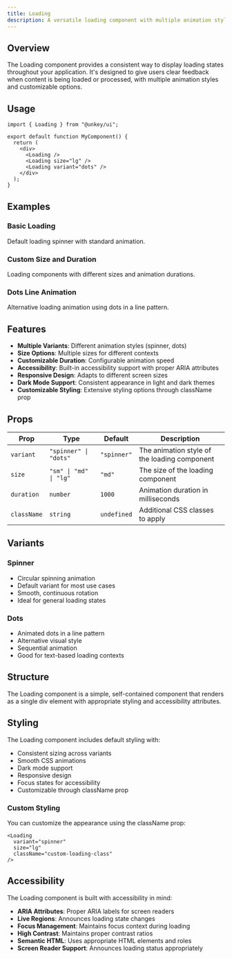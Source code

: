 ```yaml
---
title: Loading
description: A versatile loading component with multiple animation styles and customizable appearance for indicating loading states.
---
```


## Overview

The Loading component provides a consistent way to display loading states throughout your application. It's designed to give users clear feedback when content is being loaded or processed, with multiple animation styles and customizable options.

## Usage

```tsx
import { Loading } from "@unkey/ui";

export default function MyComponent() {
  return (
    <div>
      <Loading />
      <Loading size="lg" />
      <Loading variant="dots" />
    </div>
  );
}
```

## Examples

### Basic Loading
Default loading spinner with standard animation.

<LoadingExample />

### Custom Size and Duration
Loading components with different sizes and animation durations.

<CustomSizeAndDuration />

### Dots Line Animation
Alternative loading animation using dots in a line pattern.

<DotsLineExample />

## Features

- **Multiple Variants**: Different animation styles (spinner, dots)
- **Size Options**: Multiple sizes for different contexts
- **Customizable Duration**: Configurable animation speed
- **Accessibility**: Built-in accessibility support with proper ARIA attributes
- **Responsive Design**: Adapts to different screen sizes
- **Dark Mode Support**: Consistent appearance in light and dark themes
- **Customizable Styling**: Extensive styling options through className prop

## Props

| Prop | Type | Default | Description |
|------|------|---------|-------------|
| `variant` | `"spinner" \| "dots"` | `"spinner"` | The animation style of the loading component |
| `size` | `"sm" \| "md" \| "lg"` | `"md"` | The size of the loading component |
| `duration` | `number` | `1000` | Animation duration in milliseconds |
| `className` | `string` | `undefined` | Additional CSS classes to apply |

## Variants

### Spinner
- Circular spinning animation
- Default variant for most use cases
- Smooth, continuous rotation
- Ideal for general loading states

### Dots
- Animated dots in a line pattern
- Alternative visual style
- Sequential animation
- Good for text-based loading contexts

## Structure

The Loading component is a simple, self-contained component that renders as a single div element with appropriate styling and accessibility attributes.

## Styling

The Loading component includes default styling with:

- Consistent sizing across variants
- Smooth CSS animations
- Dark mode support
- Responsive design
- Focus states for accessibility
- Customizable through className prop

### Custom Styling

You can customize the appearance using the className prop:

```tsx
<Loading 
  variant="spinner"
  size="lg"
  className="custom-loading-class"
/>
```

## Accessibility

The Loading component is built with accessibility in mind:

- **ARIA Attributes**: Proper ARIA labels for screen readers
- **Live Regions**: Announces loading state changes
- **Focus Management**: Maintains focus context during loading
- **High Contrast**: Maintains proper contrast ratios
- **Semantic HTML**: Uses appropriate HTML elements and roles
- **Screen Reader Support**: Announces loading status appropriately